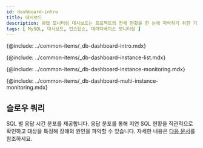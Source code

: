 ```yaml
---
id: dashboard-intro
title: 대시보드
description: 와탭 모니터링 대시보드는 프로젝트의 전체 현황을 한 눈에 파악하기 위한 기능을 제공합니다.
tags: [ MySQL, 대시보드, 인스턴스, 데이터베이스 모니터링 ]
---
```


{@include: ../common-items/_db-dashboard-intro.mdx}  

{@include: ../common-items/_db-dashboard-instance-list.mdx}

{@include: ../common-items/_db-dashboard-instance-monitoring.mdx}  

{@include: ../common-items/_db-dashboard-multi-instance-monitoring.mdx}  

## 슬로우 쿼리

SQL 별 응답 시간 분포를 제공합니다. 응답 분포를 통해 지연 SQL 현황을 직관적으로 확인하고 대상을 특정해 장애의 원인을 파악할 수 있습니다. 자세한 내용은 [다음 문서](slow-query)를 참조하세요.
